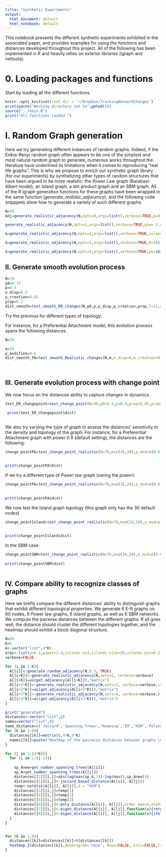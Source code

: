 ```yaml
---
title: "Synthetic Experiments"
output:
  html_document: default
  html_notebook: default
---
```


This notebook presents the different synthetic experiments exhibited in the associated paper, and provides examples for using the functions and distances developed throughout this project. All of the following has been implemented in R and heavily relies on exterior libraries (igraph and nettools).

# 0. Loading packages and functions

Start by loading all the different functions.

```r
knitr::opts_knit$set(root.dir = '~/Dropbox/TrackingNetworkChanges')
print(paste("Working directory set to",getwd()))
source("../main.R")
print("All functions loaded.")
```



# I. Random Graph generation

Here we try generating different instances of random graphs. Indeed, if the Erdos-Renyi random graph often appears to be one of the simplest and most natural random graph to generate, numerous works throughout the literature have underlined its limitations when it comes to reproducing "real life graphs". This is why we propose to enrich our synthetic graph library (for our experiments) by synthetizing other types of random structures that have been argued to be more  realsitic: the Power Law graph (Barabasi-Albert model), an Island graph, a dot product graph and an SBM graph. All of the R igraph generation functions for these graphs have been wrapped  in the same function (*generate_realistic_adjacency*), and the following code snipppets show how to generate a variety of such different graphs.

```r
N=50
Adj=generate_realistic_adjacency(N,opts=0,args=list(),verbose=TRUE,p=0.16)
```


```r
generate_realistic_adjacency(N,opts=1,args=list(),verbose=TRUE,pow= 2.4)
```

```r
G=generate_realistic_adjacency(N,opts=2,args=list(),verbose=TRUE,islands.n=4,islands.size=18,islands.pin=0.2,n.inter=7)
```

```r

G=generate_realistic_adjacency(N,opts=3,args=list(),verbose=TRUE,K=10)
```



```r
G=generate_realistic_adjacency(N,opts=4,args=list(),verbose=TRUE,pm=cbind( c(0.4,0.1, 0.001), c(.1,0.2, .01),c(.001,0.01, .5)))
```


## II. Generate smooth evolution process

```r
N=70
p0=0.15
p=0.5
p_disp=0.3
p_creation=0.01
prop=0.3
dist_smooth=test_smooth_RD_changes(N,p0,p,p_disp,p_creation,prop,T=11,alphas=c(0.1,0.4,0.9,1.2,3),verbose=TRUE, go_plot=TRUE,initial_message=TRUE,save_graph_seq=T, name_file_ext="",path_to_graph='/Users/cdonnat/Dropbox/TrackingNetworkChanges/tests_synthetic_data/generated_graphs/',name_graph='ER_70nodes',path2plot='/Users/cdonnat/Dropbox/TrackingNetworkChanges/tests_synthetic_data/plots_experiments/')

```


Try the previous for different types of topology.

For instance, for a Preferential Attachment model, this evolution process spans the following distances.
```r
N=70

m=10
p_modified=0.6
dist_smooth_PA=test_smooth_Realistic_changes(N,m,m_disp=0,m_creation=0, p_modified, p_disp=0.3,p_creation=0.01,T=11,opts=1,alphas=c(0.1,0.4,0.9,1.2,3),verbose=FALSE,go_plot=TRUE,initial_message=TRUE,save_graph_seq=TRUE,path_to_graph='./tests_synthetic_data/generated_graphs/', name_file_ext="",very_verbose=F,path2plots='./tests_synthetic_data/plots_experiments/')
    
  

```




## III. Generate evolution process with change point

We now focus on the distances ability to capture changes in dynamics.

```r
test_ER_changepoint=test_change_point(N=30,p0=0.4,p=0.4,prop=0.05,prop2=0.2,p2=0.4, T=21,verbose=FALSE,go_plot=TRUE,initial_message=TRUE,save_graph_seq=TRUE)

 print(test_ER_changepoint$dist) 
  
```


We also try varying the type of graph to assess the distances' sensitivity to the density and topology of the graph.
For instance,  for a Preferential Attachment graph with power 0.9 (default setting), the distances are the following:
```r
change_pointPA=test_change_point_realistic(N=70,m=c(10,20),p_mod=c(0.6,0.2),p_disp=c(0.1,0.2),p_creation=c(0.0,0.0),opts=1, T=21,verbose=TRUE,m_disp=c(0,0,0),m_creation=c(2,5,0),go_plot=TRUE,initial_message=TRUE,very_verbose=FALSE,save_graph_seq=FALSE,name_file_ext="")
  
  
print(change_pointPA$dist) 
```


If we try a different type of Power law graph (varing the power):
```r
change_pointPA=test_change_point_realistic(N=70,m=c(10,20),p_mod=c(0.6,0.2),p_disp=c(0.1,0.2),p_creation=c(0.0,0.0),opts=1, T=21,verbose=TRUE,m_disp=c(0,0,0),m_creation=c(2,5,0),go_plot=TRUE,initial_message=TRUE,very_verbose=FALSE,save_graph_seq=FALSE,name_file_ext="",power=2.4)
  
  
print(change_pointPA$dist) 
```


We now test the Island graph topology (this graph only has the 30 default nodes)
```r
change_pointIsland=test_change_point_realistic(N=70,m=c(10,20),p_mod=c(0.6,0.2),p_disp=c(0.1,0.2),p_creation=c(0.0,0.0),opts=2, T=21,verbose=TRUE,m_disp=c(0,0,0),m_creation=c(2,5,0),go_plot=TRUE,initial_message=TRUE,very_verbose=FALSE,save_graph_seq=FALSE,name_file_ext="")
  
  
print(change_pointIsland$dist)
```


In the SBM case:
```r
change_pointSBM=test_change_point_realistic(N=70,m=c(10,20),p_mod=c(0.6,0.2),p_disp=c(0.1,0.2),p_creation=c(0.0,0.0),opts=4, T=21,verbose=TRUE,m_disp=c(0,0,0),m_creation=c(2,5,0),go_plot=TRUE,initial_message=TRUE,very_verbose=FALSE,save_graph_seq=FALSE,name_file_ext="",block.sizes=c(24,23,23))
  
print(change_pointSBM$dist)
  
```


## IV. Compare ability to recognize classes of graphs



Here we brefly compare the different distances' ability to distinguish graphs that exhibit different topological properties.
We generate 6 E-R graphs on 60 nodes, 6 Power law graphs, 6 island graphs, as well as 6 SBM networks. We compute the pairwise distances between the different graphs. If all goes well, the distance should cluster the different topologies together, and the heatmap should exhibit a block diagonal structure.
```r

N=60
K=6
A<-vector("list",4*K)
args<-list(p=0.1,power=1.4,islands.n=3,islands.size=20,islands.pin=0.3,n.inter=3,K=6,block.sizes=c(20,20,20),pm=cbind( c(.4,0.1, .001), c(.1,0.2, .01),c(.001,0.01, .5)))
verbose=FALSE

for (i in 1:K){
  A[[i]]<-generate_random_adjacency(N,0.3, TRUE)
  A[[i+K]]<-generate_realistic_adjacency(N,opts=1, verbose=verbose)
  A[[i+K]]=as(get.adjacency(A[[i+K]]),"matrix")
  A[[i+2*K]]<-generate_realistic_adjacency(N,opts=2, verbose=verbose,islands.n=3,islands.size=20)
  A[[i+2*K]]=as(get.adjacency(A[[i+2*K]]),"matrix")
  A[[i+3*K]]<-generate_realistic_adjacency(N,opts=4, verbose=verbose,block.sizes=c(20,20,20))
  A[[i+3*K]]=as(get.adjacency(A[[i+3*K]]),"matrix")
}

print("generated")
distances<-vector("list",8)
names=vector("list",8)
name_distance=c('Jaccard','Spanning Trees','Hamming','IM','HIM','Polynomial (ord=3,a=0.5)','Eigen f(lambda)=exp(-1.2*lambda)','Eigen f(lambda)=lambda. 1{lambda<2}')
for (k in 1:8){
  distances[[k]]=matrix(0,4*K,4*K)
  names[[k]]=paste("Heatmap of the pairwise distances between graphs \n", name_distance[k])
}

for (j in 2:(4*K)){
  for (i in 1:(j-1)){
    
    sp_Anew=get_number_spanning_trees(A[[i]])
    sp_A=get_number_spanning_trees(A[[j]])
    distances[[2]][i,j]=abs(log(max(sp_A,1))-log(max(1,sp_Anew)))
    distances[[1]][i,j]<-jaccard_based_distance(A[[i]], A[[j]])
    temp<-netdist(A[[i]], A[[j]],d = "HIM")
    distances[[3]][i,j]=temp[1]
    distances[[4]][i,j]=temp[2]
    distances[[5]][i,j]=temp[3]
    distances[[6]][i,j]<-poly_distance(A[[i]], A[[j]],order_max=3,alpha=0.5)
    distances[[7]][i,j]<-eigen_distance(A[[i]], A[[j]],function(x){return(exp(-1.2*x))},p=2)
    distances[[8]][i,j]<-eigen_distance(A[[i]], A[[j]],function(x){ifelse(x<2,x,0)})
  }
}


for (k in 1:8){
  distances[[k]]=distances[[k]]+t(distances[[k]])
  heatmap.2(distances[[k]],dendrogram='none', Rowv=FALSE, Colv=FALSE,trace='none',main=names[[k]])
}
```




